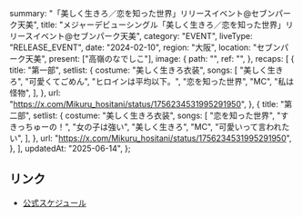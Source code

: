   summary: "「美しく生きろ／恋を知った世界」リリースイベント@セブンパーク天美",
  title:
    "メジャーデビューシングル「美しく生きろ／恋を知った世界」リリースイベント@セブンパーク天美",
  category: "EVENT",
  liveType: "RELEASE_EVENT",
  date: "2024-02-10",
  region: "大阪",
  location: "セブンパーク天美",
  present: ["高嶺のなでしこ"],
  image: {
    path: "",
    ref: "",
  },
  recaps: [
    {
      title: "第一部",
      setlist: {
        costume: "美しく生きろ衣装",
        songs: [
          "美しく生きろ",
          "可愛くてごめん",
          "ヒロインは平均以下。",
          "恋を知った世界",
          "MC",
          "私は怪物",
        ],
      },
      url: "https://x.com/Mikuru_hositani/status/1756234531995291950",
    },
    {
      title: "第二部",
      setlist: {
        costume: "美しく生きろ衣装",
        songs: [
          "恋を知った世界",
          "すきっちゅーの！",
          "女の子は強い",
          "美しく生きろ",
          "MC",
          "可愛いって言われたい",
        ],
      },
      url: "https://x.com/Mikuru_hositani/status/1756234531995291950",
    },
  ],
  updatedAt: "2025-06-14",
};

## リンク

- [公式スケジュール](https://takanenonadeshiko.jp/?p=1770)
